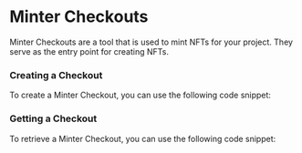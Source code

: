 

# Minter Checkouts

Minter Checkouts are a tool that is used to mint NFTs for your project. They serve as the entry point for creating NFTs.

### Creating a Checkout

To create a Minter Checkout, you can use the following code snippet:

<Tabs>
<TabItem value="js" label="JavaScript">
<JsExample resource="DassetsCheckoutSession" method="create"/>
</TabItem>
<TabItem value="gql" label="GraphQL">
<GqlExample resource="DassetsCheckoutSession" method="create"/>
</TabItem>

</Tabs>

### Getting a Checkout

To retrieve a Minter Checkout, you can use the following code snippet:

<Tabs>
<TabItem value="js" label="JavaScript">
<JsExample resource="DassetsCheckoutSession" method="get"/>
</TabItem>
<TabItem value="gql" label="GraphQL">
<GqlExample resource="DassetsCheckoutSession" method="get"/>
</TabItem>

</Tabs>